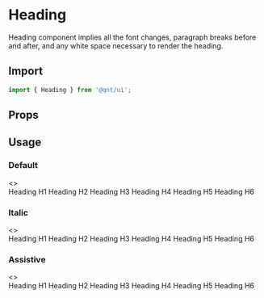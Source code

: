 
<Meta title="Components/Heading" />

<Story name="Import" />

# Heading

Heading component implies all the font changes, paragraph breaks before and after, and any white space necessary to render the heading.

## Import

```jsx
import { Heading } from '@qnt/ui';
```

<Story name="Props" />

## Props

<Props of={Heading} />

## Usage

### Default

<Preview withToolbar>
  <Story name="1. Default">
    <>
      <section>
        <Heading type='h1'>Heading H1</Heading>
        <Heading type='h2'>Heading H2</Heading>
        <Heading type='h3'>Heading H3</Heading>
        <Heading type='h4'>Heading H4</Heading>
        <Heading type='h5'>Heading H5</Heading>
        <Heading type='h6'>Heading H6</Heading>
      </section>
    </>
  </Story>
</Preview>

### Italic

<Preview withToolbar>
  <Story name="2. Italic">
    <>
      <section>
        <Heading type='h1' isItalic>Heading H1</Heading>
        <Heading type='h2' isItalic>Heading H2</Heading>
        <Heading type='h3' isItalic>Heading H3</Heading>
        <Heading type='h4' isItalic>Heading H4</Heading>
        <Heading type='h5' isItalic>Heading H5</Heading>
        <Heading type='h6' isItalic>Heading H6</Heading>
      </section>
    </>
  </Story>
</Preview>

### Assistive

<Preview withToolbar>
  <Story name="3. Assistive">
    <>
      <section>
        <Heading type='h1' isAssistive>Heading H1</Heading>
        <Heading type='h2' isAssistive>Heading H2</Heading>
        <Heading type='h3' isAssistive>Heading H3</Heading>
        <Heading type='h4' isAssistive>Heading H4</Heading>
        <Heading type='h5' isAssistive>Heading H5</Heading>
        <Heading type='h6' isAssistive>Heading H6</Heading>
      </section>
    </>
  </Story>
</Preview>
